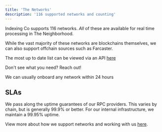 ```yaml
---
title: 'The Networks'
description: '116 supported networks and counting'
---
```


Indexing Co supports 116 networks. _All_ of these are available for real time processing in The Neighborhood.

While the vast majority of these networks are blockchains themselves, we can also support offchain sources such as Farcaster.

The most up to date list can be viewed via an API [here](https://jiti.indexing.co/networks)

<Note>
Don't see what you need? Reach out!

We can usually onboard any network within 24 hours
</Note>

## SLAs
We pass along the uptime guarantees of our RPC providers. This varies by chain, but is generally 99.9% or better. For our internal infrastructure, we maintain a 99.95% uptime.

View more about how we support networks and working with us [here](https://indexing-co.notion.site/Indexing-Co-and-You-15e25f03105380489b3fecdc2f6d8408).
